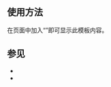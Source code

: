 <includeonly><!-- 在這裡加入模板的保護標識 --></includeonly><noinclude>{{template doc page viewed directly}}</noinclude>
<!-- 在本行下編輯模板說明 -->
==使用方法==
在页面中加入“{{tl|恒星}}”即可显示此模板内容。

== 参见 ==
* {{tl|恆星系統}}
* {{tl|太阳系}}
{{宇宙導航}}

<includeonly>
<!-- 本行下加入模板的分類 -->
[[Category:天文学模板|{{PAGENAME}}]]

<!-- 本行下加入模板的跨語言鏈接 -->
</includeonly>